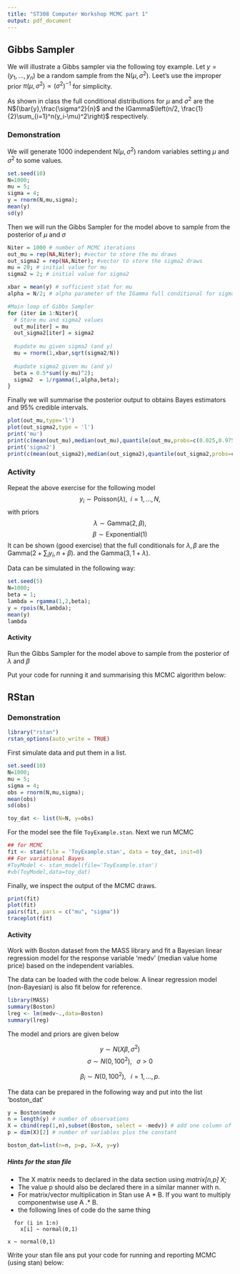 ```yaml
---
title: "ST308 Computer Workshop MCMC part 1"
output: pdf_document
---
```



## Gibbs Sampler

We will illustrate a Gibbs sampler via the following toy example. Let $y=(y_1,\dots,y_n)$ be a random sample from the N($\mu,\sigma^2$). Leet's use the improper prior $\pi(\mu,\sigma^2)\propto (\sigma^2)^{-1}$ for simplicity.

As shown in class the full conditional distributions for $\mu$ and $\sigma^2$ are the N$(\bar{y},\frac{\sigma^2}{n}$ and the IGamma$\left(n/2, \frac{1}{2}\sum_{i=1}^n(y_i-\mu)^2\right)$ respectively.

### Demonstration

We will generate $1000$ independent N($\mu,\sigma^2$) random variables setting $\mu$ and $\sigma^2$ to some values. 

```r
set.seed(10)
N=1000;
mu = 5;
sigma = 4;
y = rnorm(N,mu,sigma);
mean(y)
sd(y)
```

Then we will run the Gibbs Sampler for the model above to sample from the posterior of $\mu$ and $\sigma$
```r
Niter = 1000 # number of MCMC iterations
out_mu = rep(NA,Niter); #vector to store the mu draws
out_sigma2 = rep(NA,Niter); #vector to store the sigma2 draws
mu = 20; # initial value for mu
sigma2 = 2; # initial value for sigma2

xbar = mean(y) # sufficient stat for mu
alpha = N/2; # alpha parameter of the IGamma full conditional for sigma2

#Main loop of Gibbs Sampler
for (iter in 1:Niter){
  # Store mu and sigma2 values
  out_mu[iter] = mu 
  out_sigma2[iter] = sigma2
  
  #update mu given sigma2 (and y)
  mu = rnorm(1,xbar,sqrt(sigma2/N))
  
  #update sigma2 given mu (and y)
  beta = 0.5*sum((y-mu)^2);
  sigma2  = 1/rgamma(1,alpha,beta);
}
```

Finally we will summarise the posterior output to obtains Bayes estimators and 95\% credible intervals.

```r
plot(out_mu,type='l')
plot(out_sigma2,type = 'l')
print('mu')
print(c(mean(out_mu),median(out_mu),quantile(out_mu,probs=c(0.025,0.975))))
print('sigma2')
print(c(mean(out_sigma2),median(out_sigma2),quantile(out_sigma2,probs=c(0.025,0.975))))
```

### Activity

Repeat the above exercise for the following model
$$
y_i\sim \text{Poisson}(\lambda), \;\;i=1,...,N,
$$
with priors 
$$
\lambda \sim \text{Gamma}(2,\beta),
$$
$$
\beta \sim \text{Exponential}(1)
$$
It can be shown (good exercise) that the full conditionals for $\lambda,\beta$ are the Gamma$(2 + \sum_i y_i,n+\beta)$.
and the Gamma$(3,1+\lambda)$.

Data can be simulated in the following way:

```r
set.seed(5)
N=1000;
beta = 1;
lambda = rgamma(1,2,beta);
y = rpois(N,lambda);
mean(y)
lambda
```

#### Activity

Run the Gibbs Sampler for the model above to sample from the posterior of $\lambda$ and $\beta$

Put your code for running it and summarising this MCMC algorithm below:


## RStan

### Demonstration

```r
library("rstan")
rstan_options(auto_write = TRUE)
```


First simulate data and put them in a list.

```r
set.seed(10)
N=1000;
mu = 5;
sigma = 4;
obs = rnorm(N,mu,sigma);
mean(obs)
sd(obs)

toy_dat <- list(N=N, y=obs)
```

For the model see the file `ToyExample.stan`. Next we run MCMC

```r
## for MCMC
fit <- stan(file = 'ToyExample.stan', data = toy_dat, init=0)
## For variational Bayes
#ToyModel <- stan_model(file='ToyExample.stan')
#vb(ToyModel,data=toy_dat)
```



Finally, we inspect the output of the MCMC draws.

```r
print(fit)
plot(fit)
pairs(fit, pars = c("mu", "sigma"))
traceplot(fit)
```

#### Activity

Work with Boston dataset from the MASS library and fit a Bayesian linear regression model for the response variable 'medv' (median value home price) based on the independent variables.

The data can be loaded with the code below. A linear regression model (non-Bayesian) is also fit below for reference.

```r
library(MASS)
summary(Boston)
lreg <- lm(medv~.,data=Boston)
summary(lreg)
```

The model and priors are given below

$$
y\sim N(X\beta,\sigma^2)
$$
$$
\sigma \sim N(0,100^2),\;\;\;\sigma>0
$$

$$
\beta_i \sim N(0,100^2), \;\;\;i=1,\dots,p.
$$

The data can be prepared in the following way and put into the list 'boston_dat'

```r
y = Boston$medv
n = length(y) # number of observations
X = cbind(rep(1,n),subset(Boston, select = -medv)) # add one column of 1's for the constant
p = dim(X)[2] # number of variables plus the constant

boston_dat=list(n=n, p=p, X=X, y=y)
```

##### Hints for the stan file

 - The X matrix needs to declared in the data section using *matrix[n,p] X;* 
 - The value p should also be declared there in a similar manner with n.
 - For matrix/vector multiplication in Stan use A * B. If you want to multiply componentwise use A .* B.
 - the following lines of code do the same thing
```{}  
  for (i in 1:n)
    x[i] ~ normal(0,1)
```  

```{}
x ~ normal(0,1)
```

Write your stan file ans put your code for running and reporting MCMC (using stan) below:

